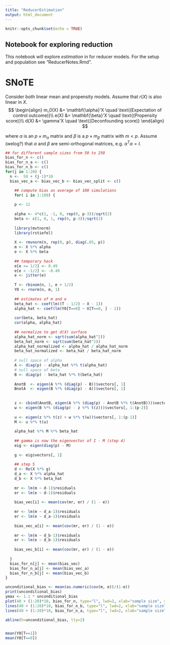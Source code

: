 ```yaml
---
title: "ReducerEstimation"
output: html_document
---
```


```r
knitr::opts_chunk$set(echo = TRUE)
```

## Notebook for exploring reduction 

This notebook will explore _estimation_ in for reducer models.  For the setup and population see "ReducerNotes.Rmd".  

# SNoTE
Consider both linear mean and propensity models. Assume that $r(X)$ is also linear in $X$.
$$
\begin{align}
m_0(X) &= \mathbf{\alpha}'X \quad \text{(Expectation of control outcome)}\\
e(X) &= \mathbf{\beta}'X \quad \text{(Propensity score)}\\
d(X) &= \gamma'X \quad \text{(Deconfounding score)}
\end{align}
$$

where $\alpha$ is an $p \times m_\alpha$ matrix and $\beta$ is a $p \times m_\beta$ matrix with $m < p$.  Assume (welog?) that $\alpha$ and $\beta$ are semi-orthogonal matrices, e.g. $\alpha^T\alpha = I$.  

```r

## for different sample sizes from 50 to 250
bias_for_n <- c()
bias_for_n_a <- c()
bias_for_n_b <- c()
for(j in 1:20) {
  n <-  50 + (j-1)*10
  bias_vec_a <- bias_vec_b <- bias_vec_split <- c()

    ## compute bias as average of 100 simulations
    for( i in 1:100) {
    
    p <- 12
    
    alpha <- 4*c(1, -1, 0, rep(0, p-3))/sqrt(2)
    beta <- c(1, 0, 1, rep(0, p-3))/sqrt(2)
    
    library(mvtnorm)
    library(rstiefel)
    
    X <- rmvnorm(n, rep(0, p), diag(.05, p))
    m <- X %*% alpha
    e <- X %*% beta 
    
    ## temporary hack
    e[e >= 1/2] <- 0.49
    e[e < -1/2] <- -0.49
    e <- jitter(e)
    
    T <- rbinom(n, 1, e + 1/2)
    Y0 <- rnorm(n, m, 1)
    
    ## estimates of m and e
    beta_hat <- coef(lm((T - 1/2) ~ X - 1))
    alpha_hat <- coef(lm(Y0[T==0] ~ X[T==0, ] - 1))
    
    cor(beta, beta_hat)
    cor(alpha, alpha_hat)
    
    ## normalize to get d(X) surface
    alpha_hat_norm <- sqrt(sum(alpha_hat^2))
    beta_hat_norm <- sqrt(sum(beta_hat^2))
    alpha_hat_normalized <- alpha_hat / alpha_hat_norm
    beta_hat_normalized <- beta_hat / beta_hat_norm
    
    # null space of alpha
    A <- diag(p) - alpha_hat %*% t(alpha_hat)
    # null space of beta
    B <- diag(p) - beta_hat %*% t(beta_hat)
    
    AnotB  <- eigen(A %*% (diag(p) - B))$vectors[, 1]
    BnotA  <- eigen(B %*% (diag(p) - A))$vectors[, 1]
    
    
    z <- cbind(AnotB, eigen(A %*% (diag(p) - AnotB %*% t(AnotB)))$vectors[, 1]) %*% rustiefel(2, 1)
    w <- eigen(B %*% (diag(p) - z %*% t(z)))$vectors[, 1:(p-2)]
    
    u <- eigen(z %*% t(z) + w %*% t(w))$vectors[, 1:(p-1)]
    M <- u %*% t(u)
    
    alpha_hat %*% M %*% beta_hat
    
    ## gamma is now the eigenvector of I - M (step 4)
    eig <- eigen(diag(p) - M)
    
    g <- eig$vectors[, 1]
    
    ## step 5
    d <- Re(X %*% g)
    d_a <- X %*% alpha_hat
    d_b <- X %*% beta_hat
    
    mr <- lm(m ~ d-1)$residuals
    er <- lm(e ~ d-1)$residuals
    
    bias_vec[i] <- mean(cov(mr, er) / (1 - e))
    
    mr <- lm(m ~ d_a-1)$residuals
    er <- lm(e ~ d_a-1)$residuals
    
    bias_vec_a[i] <- mean(cov(mr, er) / (1 - e))
    
    mr <- lm(m ~ d_b-1)$residuals
    er <- lm(e ~ d_b-1)$residuals
    
    bias_vec_b[i] <- mean(cov(mr, er) / (1 - e))
    
  }
  bias_for_n[j] <- mean(bias_vec)  
  bias_for_n_a[j] <- mean(bias_vec_a)  
  bias_for_n_b[j] <- mean(bias_vec_b)  
}

unconditional_bias <- mean(as.numeric(cov(m, e))/(1-e))
print(unconditional_bias)
ymax <- 1.1 * unconditional_bias
plot(40 + (1:20)*10, bias_for_n, type="l", lwd=2, xlab="sample size", ylab="bias", ylim=c(0, ymax)) 
lines(40 + (1:20)*10, bias_for_n_b, type="l", lwd=2, xlab="sample size", ylab="bias", col="blue")
lines(40 + (1:20)*10, bias_for_n_a, type="l", lwd=2, xlab="sample size", ylab="bias", col="red") 

abline(h=unconditional_bias, lty=2)


mean(Y0[T==1])
mean(Y0[T==0])
```

